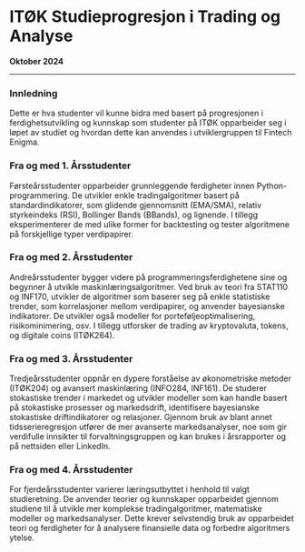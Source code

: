# ITØK Studieprogresjon i Trading og Analyse
**Oktober 2024**  

---

### Innledning
Dette er hva studenter vil kunne bidra med basert på progresjonen i ferdighetsutvikling og kunnskap som studenter på ITØK opparbeider seg i løpet av studiet og hvordan dette kan anvendes i utviklergruppen til Fintech Enigma.

### Fra og med 1. Årsstudenter
Førsteårsstudenter opparbeider grunnleggende ferdigheter innen Python-programmering. De utvikler enkle tradingalgoritmer basert på standardindikatorer, som glidende gjennomsnitt (EMA/SMA), relativ styrkeindeks (RSI), Bollinger Bands (BBands), og lignende. I tillegg eksperimenterer de med ulike former for backtesting og tester algoritmene på forskjellige typer verdipapirer.

### Fra og med 2. Årsstudenter
Andreårsstudenter bygger videre på programmeringsferdighetene sine og begynner å utvikle maskinlæringsalgoritmer. Ved bruk av teori fra STAT110 og INF170, utvikler de algoritmer som baserer seg på enkle statistiske trender, som korrelasjoner mellom verdipapirer, og anvender bayesianske indikatorer. De utvikler også modeller for porteføljeoptimalisering, risikominimering, osv. I tillegg utforsker de trading av kryptovaluta, tokens, og digitale coins (ITØK264).

### Fra og med 3. Årsstudenter
Tredjeårsstudenter oppnår en dypere forståelse av økonometriske metoder (ITØK204) og avansert maskinlæring (INFO284, INF161). De studerer stokastiske trender i markedet og utvikler modeller som kan handle basert på stokastiske prosesser og markedsdrift, identifisere bayesianske stokastiske driftindikatorer og relasjoner. Gjennom bruk av blant annet tidsserieregresjon utfører de mer avanserte markedsanalyser, noe som gir verdifulle innsikter til forvaltningsgruppen og kan brukes i årsrapporter og på nettsiden eller LinkedIn.

### Fra og med 4. Årsstudenter
For fjerdeårsstudenter varierer læringsutbyttet i henhold til valgt studieretning. De anvender teorier og kunnskaper opparbeidet gjennom studiene til å utvikle mer komplekse tradingalgoritmer, matematiske modeller og markedsanalyser. Dette krever selvstendig bruk av opparbeidet teori og ferdigheter for å analysere finansielle data og forbedre algoritmers ytelse.

